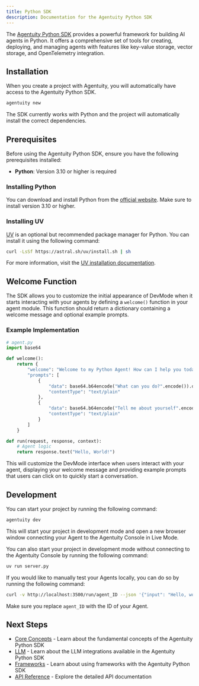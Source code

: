 ```yaml
---
title: Python SDK
description: Documentation for the Agentuity Python SDK
---
```


The [Agentuity Python SDK](https://github.com/agentuity/sdk-py) provides a powerful framework for building AI agents in Python. It offers a comprehensive set of tools for creating, deploying, and managing agents with features like key-value storage, vector storage, and OpenTelemetry integration.

## Installation

When you create a project with Agentuity, you will automatically have access to the Agentuity Python SDK.

```bash
agentuity new
```

The SDK currently works with Python and the project will automatically install the correct dependencies.

## Prerequisites

Before using the Agentuity Python SDK, ensure you have the following prerequisites installed:

- **Python**: Version 3.10 or higher is required

### Installing Python

You can download and install Python from the [official website](https://www.python.org/). Make sure to install version 3.10 or higher.

### Installing UV

[UV](https://docs.astral.sh/uv/) is an optional but recommended package manager for Python. You can install it using the following command:

```bash
curl -LsSf https://astral.sh/uv/install.sh | sh
```

For more information, visit the [UV installation documentation](https://docs.astral.sh/uv/getting-started/installation/).

## Welcome Function

The SDK allows you to customize the initial appearance of DevMode when it starts interacting with your agents by defining a `welcome()` function in your agent module. This function should return a dictionary containing a welcome message and optional example prompts.

### Example Implementation

```python
# agent.py
import base64

def welcome():
    return {
        "welcome": "Welcome to my Python Agent! How can I help you today?",
        "prompts": [
            {
                "data": base64.b64encode("What can you do?".encode()).decode(),
                "contentType": "text/plain"
            },
            {
                "data": base64.b64encode("Tell me about yourself".encode()).decode(),
                "contentType": "text/plain"
            }
        ]
    }

def run(request, response, context):
    # Agent logic
    return response.text("Hello, World!")
```

This will customize the DevMode interface when users interact with your agent, displaying your welcome message and providing example prompts that users can click on to quickly start a conversation.

## Development

You can start your project by running the following command:

```bash
agentuity dev
```

This will start your project in development mode and open a new browser window connecting your Agent to the Agentuity Console in Live Mode.

You can also start your project in development mode without connecting to the Agentuity Console by running the following command:

```bash
uv run server.py
```

If you would like to manually test your Agents locally, you can do so by running the following command:

```bash
curl -v http://localhost:3500/run/agent_ID --json '{"input": "Hello, world!"}'
```

Make sure you replace `agent_ID` with the ID of your Agent.


## Next Steps

- [Core Concepts](/SDKs/python/core-concepts) - Learn about the fundamental concepts of the Agentuity Python SDK
- [LLM](/SDKs/python/llm) - Learn about the LLM integrations available in the Agentuity Python SDK
- [Frameworks](/SDKs/python/frameworks) - Learn about using frameworks with the Agentuity Python SDK
- [API Reference](/SDKs/python/api-reference) - Explore the detailed API documentation
